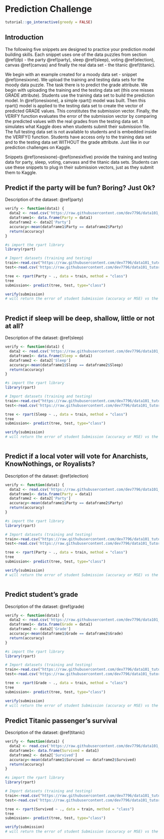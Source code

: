 # Prediction Challenge {#pc}

<script src="files/js/dcl.js"></script>
<link rel="stylesheet" href="https://maxcdn.bootstrapcdn.com/bootstrap/3.4.1/css/bootstrap.min.css">
<script src="https://maxcdn.bootstrapcdn.com/bootstrap/3.4.1/js/bootstrap.min.js"></script>
<script src="//ajax.googleapis.com/ajax/libs/jquery/1.8.3/jquery.min.js"> </script>

```r
tutorial::go_interactive(greedy = FALSE)

```

## Introduction

The following five snippets are designed to practice your prediction model building skills.  Each snippet uses one of the data puzzles from section \@ref(dp) - the party \@ref(party), sleep \@ref(sleep), voting \@ref(election), canvas \@ref(canvas) and finally the real data set - the titanic \@ref(titanic). 

We begin with an example created for a moody data set - snippet \@ref(onesixone).  We upload the training and testing data sets for the moody data puzzle. The task there is to predict the grade attribute. We begin with uploading the training and the testing data set (this one misses GRADE attribute). Students use the training data set to build the prediction model. In \@ref(onesixone), a simple rpart() model was built. Then this rpart() model is applied to the testing data set to create the  vector of predicted GRADE values. This constitutes the submission vector. Finally, the VERIFY function evaluates the error of the submission vector by comparing the predicted values with the real grades from the testing data set. It simulates what Kaggle does when students submit their submission file. The full testing data set is not available to students and is embedded inside the VERIFY() function. Students have access only to the training data set and to the testing data set WITHOUT the grade attribute. Just like in our prediction challenges on Kaggle. 

Snippets \@ref(onesixone)-\@ref(onesixfive) provide the training and testing data for  party, sleep, voting, canvass and the titanic data sets. Students can use these snippets to plug in their submission vectors, just as they submit them to Kaggle. 


## Predict if the party will be fun? Boring? Just Ok? {#onesixone}

Description of the dataset: \@ref(party)

```r
verify <- function(data1) {
  data2 <- read.csv('https://raw.githubusercontent.com/dev7796/data101_tutorial/main/files/dataset/party_test.csv')
  dataframe1<- data.frame(Party = data1)
  dataframe2 <- data2['Party']
  accuracy<-mean(dataframe1$Party == dataframe2$Party)
  return(accuracy)
}
```

```r
#s import the rpart library
library(rpart)

# Import datasets (training and testing)
train<-read.csv("https://raw.githubusercontent.com/dev7796/data101_tutorial/main/files/dataset/party_train.csv")
test<-read.csv('https://raw.githubusercontent.com/dev7796/data101_tutorial/main/files/dataset/party_train_test.csv')

tree <- rpart(Party ~ ., data = train, method = "class")
tree
submission<- predict(tree, test, type="class")

verify(submission)
# will return the error of student Submission (accuracy or MSE) vs the hidden testing data set which will be part of VERIFY but hidden from the student. 



```




## Predict if sleep will be deep, shallow, little or not at all? 

Description of the dataset: \@ref(sleep)

```r
verify <- function(data1) {
  data2 <- read.csv('https://raw.githubusercontent.com/dev7796/data101_tutorial/main/files/dataset/sleep_test.csv')
  dataframe1<- data.frame(Sleep = data1)
  dataframe2 <- data2['Sleep']
  accuracy<-mean(dataframe1$Sleep == dataframe2$Sleep)
  return(accuracy)
}
```

```r
#s import the rpart library
library(rpart)

# Import datasets (training and testing)
train<-read.csv("https://raw.githubusercontent.com/dev7796/data101_tutorial/main/files/dataset/sleep_train.csv")
test<-read.csv('https://raw.githubusercontent.com/dev7796/data101_tutorial/main/files/dataset/sleep_train_test.csv')

tree <- rpart(Sleep ~ ., data = train, method = "class")
tree
submission<- predict(tree, test, type="class")

verify(submission)
# will return the error of student Submission (accuracy or MSE) vs the hidden testing data set which will be part of VERIFY but hidden from the student. 



```



## Predict if a local voter will vote for Anarchists, KnowNothings, or Royalists? 

Description of the dataset: \@ref(election)

```r
verify <- function(data1) {
  data2 <- read.csv('https://raw.githubusercontent.com/dev7796/data101_tutorial/main/files/dataset/party_test.csv')
  dataframe1<- data.frame(Party = data1)
  dataframe2 <- data2['Party']
  accuracy<-mean(dataframe1$Party == dataframe2$Party)
  return(accuracy)
}
```

```r
#s import the rpart library
library(rpart)

# Import datasets (training and testing)
train<-read.csv("https://raw.githubusercontent.com/dev7796/data101_tutorial/main/files/dataset/party_train.csv")
test<-read.csv('https://raw.githubusercontent.com/dev7796/data101_tutorial/main/files/dataset/party_train_test.csv')

tree <- rpart(Party ~ ., data = train, method = "class")
tree
submission<- predict(tree, test, type="class")

verify(submission)
# will return the error of student Submission (accuracy or MSE) vs the hidden testing data set which will be part of VERIFY but hidden from the student. 



```



## Predict student's grade 

Description of the dataset: \@ref(grade)

```r
verify <- function(data1) {
  data2 <- read.csv('https://raw.githubusercontent.com/dev7796/data101_tutorial/main/files/dataset/Grade_test.csv')
  dataframe1<- data.frame(Grade = data1)
  dataframe2 <- data2['Grade']
  accuracy<-mean(dataframe1$Grade == dataframe2$Grade)
  return(accuracy)
}
```

```r
#s import the rpart library
library(rpart)

# Import datasets (training and testing)
train<-read.csv("https://raw.githubusercontent.com/dev7796/data101_tutorial/main/files/dataset/Grade_train.csv")
test<-read.csv('https://raw.githubusercontent.com/dev7796/data101_tutorial/main/files/dataset/Grade_train_test.csv')

tree <- rpart(Grade ~ ., data = train, method = "class")
tree
submission<- predict(tree, test, type="class")

verify(submission)
# will return the error of student Submission (accuracy or MSE) vs the hidden testing data set which will be part of VERIFY but hidden from the student. 

```



## Predict Titanic passenger's survival {#onesixfive}

Description of the dataset: \@ref(titanic)

```r
verify <- function(data1) {
  data2 <- read.csv('https://raw.githubusercontent.com/dev7796/data101_tutorial/main/files/dataset/titanic_test.csv')
  dataframe1<- data.frame(Survived = data1)
  dataframe2 <- data2['Survived']
  accuracy<-mean(dataframe1$Survived == dataframe2$Survived)
  return(accuracy)
}
```

```r
#s import the rpart library
library(rpart)

# Import datasets (training and testing)
train<-read.csv("https://raw.githubusercontent.com/dev7796/data101_tutorial/main/files/dataset/titanic_train.csv")
test<-read.csv('https://raw.githubusercontent.com/dev7796/data101_tutorial/main/files/dataset/titanic_train_test.csv')

tree <- rpart(Survived ~ ., data = train, method = "class")
tree
submission<- predict(tree, test, type="class")

verify(submission)
# will return the error of student Submission (accuracy or MSE) vs the hidden testing data set which will be part of VERIFY but hidden from the student. 



```

